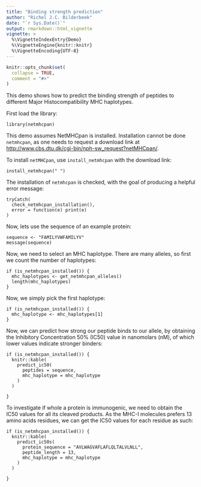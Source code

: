 ```yaml
---
title: "Binding strength prediction"
author: "Richel J.C. Bilderbeek"
date: "`r Sys.Date()`"
output: rmarkdown::html_vignette
vignette: >
  %\VignetteIndexEntry{Demo}
  %\VignetteEngine{knitr::knitr}
  %\VignetteEncoding{UTF-8}
---
```


```r
knitr::opts_chunk$set(
  collapse = TRUE,
  comment = "#>"
)
```

This demo shows how to predict the binding strength
of peptides to different Major Histocompatibility
MHC haplotypes. 

First load the library:

```
library(netmhcpan)
```

This demo assumes NetMHCpan is installed.
Installation cannot be done `netmhcpan`, as one needs
to request a download link at 
[http://www.cbs.dtu.dk/cgi-bin/nph-sw_request?netMHCpan/](http://www.cbs.dtu.dk/cgi-bin/nph-sw_request?netMHCpan).

To install `netMHCpan`, use `install_netmhcpan` with the download link:

```
install_netmhcpan(" ")
```

The installation of `netmhcpan` is checked, with
the goal of producing a helpful error message:

```
tryCatch(
  check_netmhcpan_installation(),
  error = function(e) print(e)
)
```

Now, lets use the sequence of an example protein:

```
sequence <- "FAMILYVWFAMILYV"
message(sequence)
```

Now, we need to select an MHC haplotype. There are many alleles,
so first we count the number of haplotypes:

```
if (is_netmhcpan_installed()) {
  mhc_haplotypes <- get_netmhcpan_alleles()
  length(mhc_haplotypes)
}
```

Now, we simply pick the first haplotype:

```
if (is_netmhcpan_installed()) {
  mhc_haplotype <- mhc_haplotypes[1]
}
```

Now, we can predict how strong our peptide binds to our allele, by obtaining the Inhibitory Concentration 50% (IC50) 
value in nanomolars (nM), of which lower values indicate stronger
binders:

```
if (is_netmhcpan_installed()) {
  knitr::kable(
    predict_ic50(
      peptides = sequence,
      mhc_haplotype = mhc_haplotype
    )
  )
  
}
```
To investigate if whole a protein is immunogenic, we need to
obtain the IC50 values for all its cleaved products.
As the MHC-I molecules prefers 13 amino acids residues,
we can get the IC50 values for each residue as such:

```
if (is_netmhcpan_installed()) {
  knitr::kable(
    predict_ic50s(
      protein_sequence = "AVLWAGVAFLAFLQLTALVLNLL",
      peptide_length = 13,
      mhc_haplotype = mhc_haplotype
    )
  )
  
}
```

